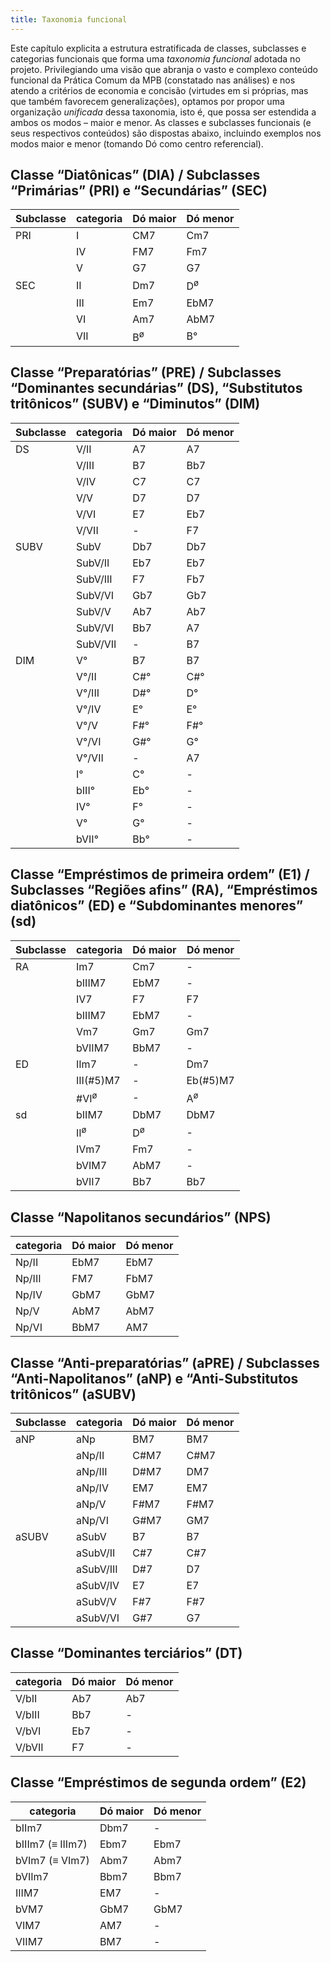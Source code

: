 ```yaml
---
title: Taxonomia funcional
---
```


Este capítulo explicita a estrutura estratificada de classes, subclasses e categorias funcionais que forma uma *taxonomia funcional* adotada no projeto. Privilegiando uma visão que abranja o vasto e complexo conteúdo funcional da Prática Comum da MPB (constatado nas análises) e nos atendo a critérios de economia e concisão (virtudes em si próprias, mas que também favorecem generalizações), optamos por propor uma organização *unificada* dessa taxonomia, isto é, que possa ser estendida a ambos os modos -- maior e menor. As classes e subclasses funcionais (e seus respectivos conteúdos) são dispostas abaixo, incluindo exemplos nos modos maior e menor (tomando Dó como centro referencial).

## Classe "Diatônicas" (DIA) / Subclasses "Primárias" (PRI) e "Secundárias" (SEC)

| Subclasse | categoria | Dó maior | Dó menor |
|-----------|-----------|----------|----------|
| PRI       | I         | CM7      | Cm7      |
|           | IV        | FM7      | Fm7      |
|           | V         | G7       | G7       |
| SEC       | II        | Dm7      | D^ø^       |
|           | III       | Em7      | EbM7     |
|           | VI        | Am7      | AbM7     |
|           | VII       | B^ø^       | B°       |


## Classe "Preparatórias" (PRE) / Subclasses "Dominantes secundárias" (DS), "Substitutos tritônicos" (SUBV) e "Diminutos" (DIM)

| Subclasse | categoria | Dó maior | Dó menor |
|-----------|-----------|----------|----------|
| DS        | V/II      | A7       | A7       |
|           | V/III     | B7       | Bb7      |
|           | V/IV      | C7       | C7       |
|           | V/V       | D7       | D7       |
|           | V/VI      | E7       | Eb7      |
|           | V/VII     | -        | F7       |
| SUBV      | SubV      | Db7      | Db7      |
|           | SubV/II   | Eb7      | Eb7      |
|           | SubV/III  | F7       | Fb7      |
|           | SubV/VI   | Gb7      | Gb7      |
|           | SubV/V    | Ab7      | Ab7      |
|           | SubV/VI   | Bb7      | A7       |
|           | SubV/VII  | -        | B7       |
| DIM       | V°        | B7       | B7       |
|           | V°/II     | C#°      | C#°      |
|           | V°/III    | D#°      | D°       |
|           | V°/IV     | E°       | E°       |
|           | V°/V      | F#°      | F#°      |
|           | V°/VI     | G#°      | G°       |
|           | V°/VII    | -        | A7       |
|           | I°        | C°       | -        |
|           | bIII°     | Eb°      | -        |
|           | IV°       | F°       | -        |
|           | V°        | G°       | -        |
|           | bVII°     | Bb°      | -        |


## Classe "Empréstimos de primeira ordem" (E1) / Subclasses "Regiões afins" (RA), "Empréstimos diatônicos" (ED) e "Subdominantes menores" (sd)

| Subclasse | categoria | Dó maior | Dó menor |
|-----------|-----------|----------|----------|
| RA        | Im7       | Cm7      | -        |
|           | bIIIM7    | EbM7     | -        |
|           | IV7       | F7       | F7       |
|           | bIIIM7    | EbM7     | -        |
|           | Vm7       | Gm7      | Gm7      |
|           | bVIIM7    | BbM7     | -        |
| ED        | IIm7      | -        | Dm7      |
|           | III(#5)M7 | -        | Eb(#5)M7 |
|           | #VI^ø^      | -        | A^ø^       |
| sd        | bIIM7     | DbM7     | DbM7     |
|           | II^ø^       | D^ø^       | -        |
|           | IVm7      | Fm7      | -        |
|           | bVIM7     | AbM7     | -        |
|           | bVII7     | Bb7      | Bb7      |

## Classe "Napolitanos secundários" (NPS) 

| categoria | Dó maior | Dó menor |
|-----------|----------|----------|
| Np/II     | EbM7     | EbM7     |
| Np/III    | FM7      | FbM7     |
| Np/IV     | GbM7     | GbM7     |
| Np/V      | AbM7     | AbM7     |
| Np/VI     | BbM7     | AM7      |

## Classe "Anti-preparatórias" (aPRE) / Subclasses "Anti-Napolitanos" (aNP) e "Anti-Substitutos tritônicos" (aSUBV) 

| Subclasse | categoria | Dó maior | Dó menor |
|-----------|-----------|----------|----------|
| aNP       | aNp       | BM7      | BM7      |
|           | aNp/II    | C#M7     | C#M7     |
|           | aNp/III   | D#M7     | DM7      |
|           | aNp/IV    | EM7      | EM7      |
|           | aNp/V     | F#M7     | F#M7     |
|           | aNp/VI    | G#M7     | GM7      |
| aSUBV     | aSubV     | B7       | B7       |
|           | aSubV/II  | C#7      | C#7      |
|           | aSubV/III | D#7      | D7       |
|           | aSubV/IV  | E7       | E7       |
|           | aSubV/V   | F#7      | F#7      |
|           | aSubV/VI  | G#7      | G7       |

## Classe "Dominantes terciários" (DT) 

| categoria | Dó maior | Dó menor |
|-----------|----------|----------|
| V/bII     | Ab7      | Ab7      |
| V/bIII    | Bb7      | -        |
| V/bVI     | Eb7      | -        |
| V/bVII    | F7       | -        |

## Classe "Empréstimos de segunda ordem" (E2) 

| categoria       | Dó maior | Dó menor |
|-----------------|----------|----------|
| bIIm7           | Dbm7     | -        |
| bIIIm7 (≡ IIIm7)| Ebm7     | Ebm7     |
| bVIm7 (≡ VIm7)  | Abm7     | Abm7     |
| bVIIm7          | Bbm7     | Bbm7     |
| IIIM7           | EM7      | -        |
| bVM7            | GbM7     | GbM7     |
| VIM7            | AM7      | -        |
| VIIM7           | BM7      | -        |
